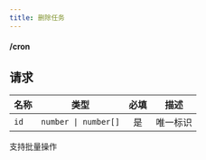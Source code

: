 ```yaml
---
title: 删除任务
---
```


#### <DELETE>/cron</DELETE>

## 请求

<APITable>

| 名称 | 类型 | 必填 | 描述 |
| --- | :-: | :-: | --- |
| `id` | `number \| number[]` | 是 | 唯一标识 |

</APITable>

支持批量操作
